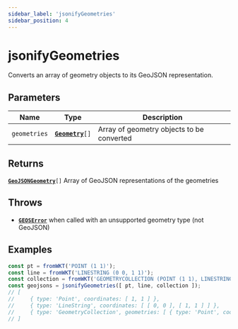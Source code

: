 ```yaml
---
sidebar_label: 'jsonifyGeometries'
sidebar_position: 4
---
```


# jsonifyGeometries

Converts an array of geometry objects to its GeoJSON representation.

## Parameters

| Name | Type | Description |
| --- | :-: | --- |
| `geometries` | [**`Geometry`**](../types/Geometry/index.mdx)`[]` | Array of geometry objects to be converted |

## Returns

[**`GeoJSONGeometry`**](https://datatracker.ietf.org/doc/html/rfc7946#section-3.1)`[]` Array of GeoJSON representations of the geometries

## Throws

- [**`GEOSError`**](../types/errors.mdx#GEOSError) when called with an unsupported geometry type (not GeoJSON)

## Examples

```js live
const pt = fromWKT('POINT (1 1)');
const line = fromWKT('LINESTRING (0 0, 1 1)');
const collection = fromWKT('GEOMETRYCOLLECTION (POINT (1 1), LINESTRING (0 0, 1 1))');
const geojsons = jsonifyGeometries([ pt, line, collection ]);
// [
//     { type: 'Point', coordinates: [ 1, 1 ] },
//     { type: 'LineString', coordinates: [ [ 0, 0 ], [ 1, 1 ] ] },
//     { type: 'GeometryCollection', geometries: [ { type: 'Point', coordinates: [ 1, 1 ] }, { type: 'LineString', coordinates: [ [ 0, 0 ], [ 1, 1 ] ] } ] },
// ]
```
